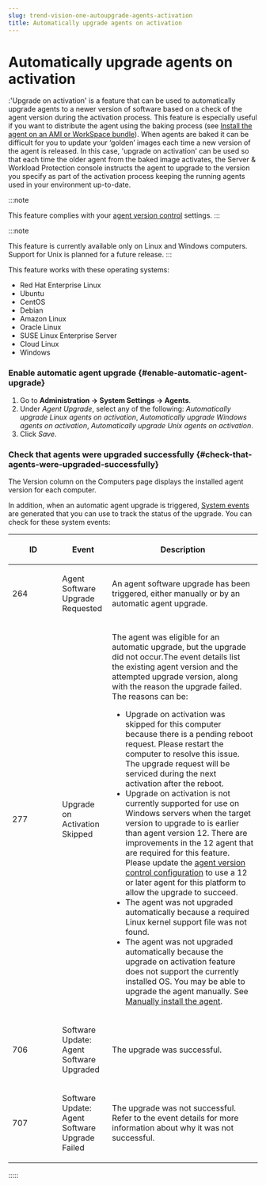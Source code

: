 ```yaml
---
slug: trend-vision-one-autoupgrade-agents-activation
title: Automatically upgrade agents on activation
---
```

# Automatically upgrade agents on activation

:'Upgrade on activation' is a feature that can be used to automatically upgrade agents to a newer version of software based on a check of the agent version during the activation process. This feature is especially useful if you want to distribute the agent using the baking process (see [Install the agent on an AMI or WorkSpace bundle](install-agent-ami-workspace.mdx)). When agents are baked it can be difficult for you to update your ‘golden’ images each time a new version of the agent is released. In this case, 'upgrade on activation' can be used so that each time the older agent from the baked image activates, the Server & Workload Protection console instructs the agent to upgrade to the version you specify as part of the activation process keeping the running agents used in your environment up-to-date.

:::note

This feature complies with your [agent version control](configure-agent-version-control.mdx) settings.
:::

:::note

This feature is currently available only on Linux and Windows computers. Support for Unix is planned for a future release.
:::

This feature works with these operating systems:

- Red Hat Enterprise Linux
- Ubuntu
- CentOS
- Debian
- Amazon Linux
- Oracle Linux
- SUSE Linux Enterprise Server
- Cloud Linux
- Windows

### Enable automatic agent upgrade {#enable-automatic-agent-upgrade}

1.  Go to **Administration → System Settings → Agents**.
2.  Under *Agent Upgrade*, select any of the following: *Automatically upgrade Linux agents on activation*, *Automatically upgrade Windows agents on activation*, *Automatically upgrade Unix agents on activation*.
3.  Click *Save*.

### Check that agents were upgraded successfully {#check-that-agents-were-upgraded-successfully}

The Version column on the Computers page displays the installed agent version for each computer.

In addition, when an automatic agent upgrade is triggered, [System events](system-events.mdx) are generated that you can use to track the status of the upgrade. You can check for these system events:

<table>
<colgroup>
<col style="width: 20%" />
<col style="width: 20%" />
<col style="width: 60%" />
</colgroup>
<thead>
<tr>
<th><p>ID</p></th>
<th><p>Event</p></th>
<th><p>Description</p></th>
</tr>
</thead>
<tbody>
<tr>
<td><p>264</p></td>
<td><p>Agent Software Upgrade Requested</p></td>
<td><p>An agent software upgrade has been triggered, either manually or by an automatic agent upgrade.</p></td>
</tr>
<tr>
<td><p>277</p></td>
<td><p>Upgrade on Activation Skipped</p></td>
<td><p>The agent was eligible for an automatic upgrade, but the upgrade did not occur.The event details list the existing agent version and the attempted upgrade version, along with the reason the upgrade failed. The reasons can be:</p>
<ul>
<li>Upgrade on activation was skipped for this computer because there is a pending reboot request. Please restart the computer to resolve this issue. The upgrade request will be serviced during the next activation after the reboot.</li>
<li>Upgrade on activation is not currently supported for use on Windows servers when the target version to upgrade to is earlier than agent version 12. There are improvements in the 12 agent that are required for this feature. Please update the <a href="trend-vision-one-configure-agent-version-control">agent version control configuration</a> to use a 12 or later agent for this platform to allow the upgrade to succeed.</li>
<li>The agent was not upgraded automatically because a required Linux kernel support file was not found.</li>
<li>The agent was not upgraded automatically because the upgrade on activation feature does not support the currently installed OS. You may be able to upgrade the agent manually. See <a href="trend-vision-one-install-agent">Manually install the agent</a>.</li>
</ul></td>
</tr>
<tr>
<td><p>706</p></td>
<td><p>Software Update: Agent Software Upgraded</p></td>
<td><p>The upgrade was successful.</p></td>
</tr>
<tr>
<td><p>707</p></td>
<td><p>Software Update: Agent Software Upgrade Failed</p></td>
<td><p>The upgrade was not successful. Refer to the event details for more information about why it was not successful.</p></td>
</tr>
</tbody>
</table>
:::::
